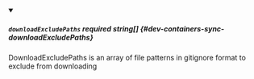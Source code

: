 
<details className="config-field" data-expandable="false" open>
<summary>

##### `downloadExcludePaths` <span class="config-field-required" data-required="false">required</span> <span class="config-field-type">string[]</span> <span class="config-field-default"></span> <span class="config-field-enum"></span> {#dev-containers-sync-downloadExcludePaths}

DownloadExcludePaths is an array of file patterns in gitignore format to exclude from downloading

</summary>



</details>
